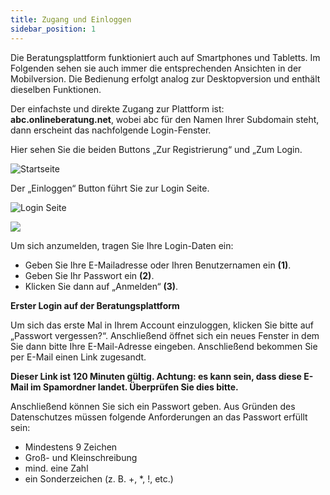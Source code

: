 ```yaml
---
title: Zugang und Einloggen
sidebar_position: 1
---
```



<PrimaryNote>
  Die Beratungsplattform funktioniert auch auf Smartphones und Tabletts. Im
  Folgenden sehen sie auch immer die entsprechenden Ansichten in der
  Mobilversion. Die Bedienung erfolgt analog zur Desktopversion und enthält
  dieselben Funktionen.
</PrimaryNote>

Der einfachste und direkte Zugang zur Plattform ist: <strong>abc.onlineberatung.net</strong>, wobei abc für den Namen Ihrer Subdomain steht, dann erscheint das nachfolgende Login-Fenster.

Hier sehen Sie die beiden Buttons „Zur Registrierung“ und „Zum Login.

![Startseite](../../../static/img/images-onlineberatung/01_Berater_Home.png)

Der „Einloggen“ Button führt Sie zur Login Seite.

![Login Seite](../../../static/img/images-onlineberatung/01_Berater_Login.png)

<p>
  <img
    src={useBaseUrl("/img/images-onlineberatung/mobile/01_Berater_Login.png")}
    style={{ height: "400px" }}
  />
</p>

<span>Um sich anzumelden, tragen Sie Ihre Login-Daten ein: </span>

- Geben Sie Ihre E-Mailadresse oder Ihren Benutzernamen ein <strong>(1)</strong>.
- Geben Sie Ihr Passwort ein <strong>(2)</strong>.
- Klicken Sie dann auf „Anmelden“ <strong>(3)</strong>.

<PrimaryNote>
<strong>Erster Login auf der Beratungsplattform</strong>

Um sich das erste Mal in Ihrem Account einzuloggen, klicken Sie bitte auf „Passwort vergessen?“. Anschließend öffnet sich ein neues Fenster in dem Sie dann bitte Ihre E-Mail-Adresse eingeben. Anschließend bekommen Sie per E-Mail einen Link zugesandt.

<p>
  <strong>
    Dieser Link ist 120 Minuten gültig. Achtung: es kann sein, dass diese E-Mail
    im Spamordner landet. Überprüfen Sie dies bitte.
  </strong>
</p>

<span>
  Anschließend können Sie sich ein Passwort geben. Aus Gründen des Datenschutzes
  müssen folgende Anforderungen an das Passwort erfüllt sein:
</span>

- Mindestens 9 Zeichen
- Groß- und Kleinschreibung
- mind. eine Zahl
- ein Sonderzeichen (z. B. +, \*, !, etc.)

</PrimaryNote>
